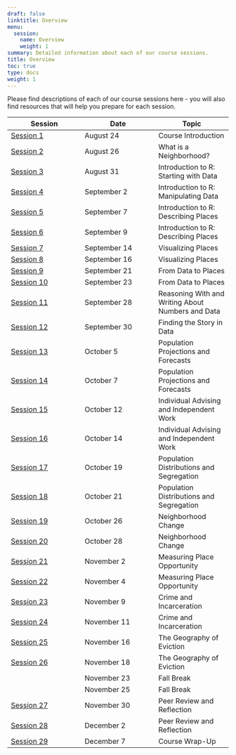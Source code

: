 ```yaml
---
draft: false
linktitle: Overview
menu:
  session:
    name: Overview
    weight: 1
summary: Detailed information about each of our course sessions.
title: Overview
toc: true
type: docs
weight: 1
---
```


Please find descriptions of each of our course sessions here - you will also find resources that will help you prepare for each session.

| Session | Date | Topic |
|-|-|-|
| [Session 1](session/01-course_introduction/) | August 24 | Course Introduction |
| [Session 2](session/02-what_is_a_neighborhood/) | August 26 | What is a Neighborhood? |
| [Session 3](session/03-starting_with_data/) | August 31 | Introduction to R: Starting with Data |
| [Session 4](session/04-manipulating_data) | September 2 | Introduction to R: Manipulating Data |
| [Session 5](session/05-visualizing_data_pt1) | September 7 | Introduction to R: Describing Places |
| [Session 6](session/06-visualizing_data_pt2) | September 9 | Introduction to R: Describing Places |
| [Session 7](session/07-modes_of_analysis) | September 14 | Visualizing Places |
| [Session 8](session/08-modes_of_analysis_pt2) | September 16 | Visualizing Places |
| [Session 9](session/09-population_pt1) | September 21 | From Data to Places |
| [Session 10](session/10-population_pt2) | September 23 | From Data to Places |
| [Session 11](session/11-population_projection_pt1) | September 28 | Reasoning With and Writing About Numbers and Data |
| [Session 12](session/12-population_projection_pt2) | September 30 | Finding the Story in Data |
| [Session 13](session/13-population_segregation_pt1) | October 5 | Population Projections and Forecasts |
| [Session 14](session/14-population_segregation_pt2) | October 7 | Population Projections and Forecasts |
| [Session 15](session/15-individual_advising_pt1) | October 12 | Individual Advising and Independent Work |
| [Session 16](session/16-individual_advising_pt2) | October 14 | Individual Advising and Independent Work |
| [Session 17](session/17-place_opportunity_pt1) | October 19 | Population Distributions and Segregation |
| [Session 18](session/18-place_opportunity_pt2) | October 21 | Population Distributions and Segregation |
| [Session 19](session/19-crime_incarceration_pt1) | October 26 | Neighborhood Change |
| [Session 20](session/20-crime_incarceration_pt2) | October 28 | Neighborhood Change |
| [Session 21](session/21-covid_cases_pt1) | November 2 | Measuring Place Opportunity |
| [Session 22](session/22-covid_cases_pt2) | November 4 | Measuring Place Opportunity |
| [Session 23](session/23-independent_work) | November 9 | Crime and Incarceration |
| [Session 24](session/24-covid_cases_pt3) | November 11 | Crime and Incarceration |
| [Session 25](session/25-individual_advising_pt1) | November 16 | The Geography of Eviction |
| [Session 26](session/26-individual_advising_pt2) | November 18 | The Geography of Eviction |
||November 23|Fall Break|
||November 25|Fall Break|
| [Session 27](session/27-final_presentations_pt1) | November 30 | Peer Review and Reflection |
| [Session 28](session/28-final_presentations_pt2) | December 2 | Peer Review and Reflection |
| [Session 29](session/29-final_presentations_pt3) | December 7    | Course Wrap-Up |

